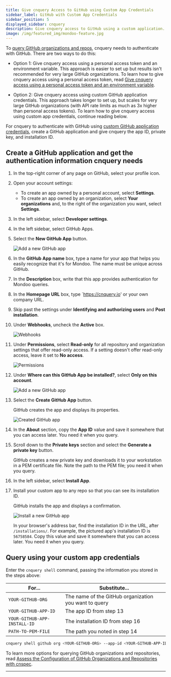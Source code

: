 ```yaml
---
title: Give cnquery Access to GitHub using Custom App Credentials
sidebar_label: GitHub with Custom App Credentials
sidebar_position: 5
displayed_sidebar: cnquery
description: Give cnquery access to GitHub using a custom application.
image: /img/featured_img/mondoo-feature.jpg
---
```


To [query GitHub organizations and repos](/cnquery/saas/github/), cnquery needs to authenticate with GitHub. There are two ways to do this:

- Option 1: Give cnquery access using a personal access token and an environment variable. This approach is easier to set up but results isn't recommended for very large GitHub organizations. To learn how to give cnquery access using a personal access token, read [Give cnquery access using a personal access token and an environment variable](/cnquery/saas/github/).

- Option 2: Give cnquery access using custom GitHub application credentials. This approach takes longer to set up, but scales for very large GitHub organizations (with API rate limits as much as 3x higher than personal access tokens). To learn how to give cnquery access using custom app credentials, continue reading below.

For cnquery to authenticate with GitHub using [custom GitHub application credentials](https://docs.github.com/en/apps/creating-github-apps), create a GitHub application and give cnquery the app ID, private key, and installation ID.

## Create a GitHub application and get the authentication information cnquery needs

1. In the top-right corner of any page on GitHub, select your profile icon.

2. Open your account settings:
   - To create an app owned by a personal account, select **Settings**.
   - To create an app owned by an organization, select **Your organizations** and, to the right of the organization you want, select **Settings**.

3. In the left sidebar, select **Developer settings**.

4. In the left sidebar, select GitHub Apps.

5. Select the **New GitHub App** button.

   ![Add a new GitHub app](/img/cnspec/github/name-new-app.png)

6. In the **GitHub App name** box, type a name for your app that helps you easily recognize that it's for Mondoo. The name must be unique across GitHub.

7. In the **Description** box, write that this app provides authentication for Mondoo queries.

8. In the **Homepage URL** box, type `https://cnquery.io' or your own company URL.

9. Skip past the settings under **Identifying and authorizing users** and **Post installation**.

10. Under **Webhooks**, uncheck the **Active** box.

    ![Webhooks](/img/cnspec/github/webhook.png)

11. Under **Permissions**, select **Read-only** for all repository and organization settings that offer read-only access. If a setting doesn't offer read-only access, leave it set to **No access**.

    ![Permissions](/img/cnspec/github/perms.png)

12. Under **Where can this GitHub App be installed?**, select **Only on this account**.

    ![Add a new GitHub app](/img/cnspec/github/create-gh-app.png)

13. Select the **Create GitHub App** button.

    GitHub creates the app and displays its properties.

    ![Created GitHub app](/img/cnspec/github/created-app.png)

14. In the **About** section, copy the **App ID** value and save it somewhere that you can access later. You need it when you query.

15. Scroll down to the **Private keys** section and select the **Generate a private key** button.

    GitHub creates a new private key and downloads it to your workstation in a PEM certificate file. Note the path to the PEM file; you need it when you query.

16. In the left sidebar, select **Install App**.

17. Install your custom app to any repo so that you can see its installation ID.

    GitHub installs the app and displays a confirmation.

    ![Install a new GitHub app](/img/cnspec/github/install-success.png)

    In your browser's address bar, find the installation ID in the URL, after `/installations/`. For example, the pictured app's installation ID is `56758584`. Copy this value and save it somewhere that you can access later. You need it when you query.

## Query using your custom app credentials

Enter the `cnquery shell` command, passing the information you stored in the steps above:

| For...                       | Substitute...                                         |
| ---------------------------- | ----------------------------------------------------- |
| `YOUR-GITHUB-ORG`            | The name of the GitHub organization you want to query |
| `YOUR-GITHUB-APP-ID`         | The app ID from step 13                               |
| `YOUR-GITHUB-APP-INSTALL-ID` | The installation ID from step 16                      |
| `PATH-TO-PEM-FILE`           | The path you noted in step 14                         |

```bash
cnquery shell github org <YOUR-GITHUB-ORG> --app-id <YOUR-GITHUB-APP-ID> --app-installation-id <YOUR-GITHUB-APP-INSTALL-ID> --app-private-key <PATH-TO-PEM-FILE>
```

To learn more options for querying GitHub organizations and repositories, read [Assess the Configuration of GitHub Organizations and Repositories with cnspec](/cnspec/saas/github/).

---
